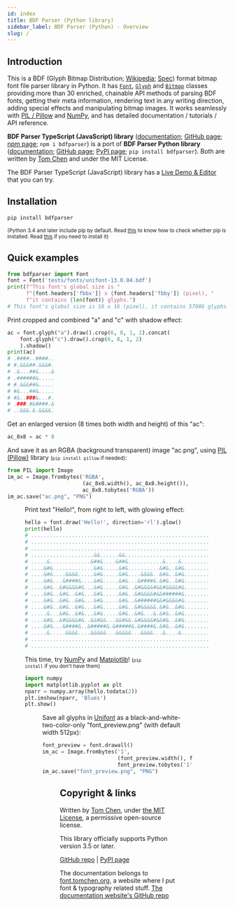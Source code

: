 ```yaml
---
id: index
title: BDF Parser (Python library)
sidebar_label: BDF Parser (Python) - Overview
slug: /
---
```



## Introduction

This is a BDF (Glyph Bitmap Distribution; [Wikipedia](https://en.wikipedia.org/wiki/Glyph_Bitmap_Distribution_Format); [Spec](../bdf_spec/)) format bitmap font file parser library in Python. It has [`Font`](font), [`Glyph`](glyph) and [`Bitmap`](bitmap) classes providing more than 30 enriched, chainable API methods of parsing BDF fonts, getting their meta information, rendering text in any writing direction, adding special effects and manipulating bitmap images. It works seamlessly with [PIL / Pillow](https://pillow.readthedocs.io/en/stable/) and [NumPy](https://numpy.org/), and has detailed documentation / tutorials / API reference.

**BDF Parser TypeScript (JavaScript) library** ([documentation](../bdfparser_js/); [GitHub page](https://github.com/tomchen/bdfparser-js); [npm page](https://www.npmjs.com/package/bdfparser); `npm i bdfparser`) is a port of **BDF Parser Python library** ([documentation](../bdfparser_py/); [GitHub page](https://github.com/tomchen/bdfparser); [PyPI page](https://pypi.org/project/bdfparser/); `pip install bdfparser`). Both are written by [Tom Chen](https://github.com/tomchen/) and under the MIT License.

The BDF Parser TypeScript (JavaScript) library has a [Live Demo & Editor](../bdfparser_js/editor) that you can try.

## Installation

```bash
pip install bdfparser
```

<small>(Python 3.4 and later include pip by default. Read <a href="https://pip.pypa.io/en/stable/installing/#do-i-need-to-install-pip">this</a> to know how to check whether pip is installed. Read <a href="https://pip.pypa.io/en/stable/installing/#installing-with-get-pip-py">this</a> if you need to install it)</small>

## Quick examples

```python
from bdfparser import Font
font = Font('tests/fonts/unifont-13.0.04.bdf')
print(f"This font's global size is "
      f"{font.headers['fbbx']} x {font.headers['fbby']} (pixel), "
      f"it contains {len(font)} glyphs.")
# This font's global size is 16 x 16 (pixel), it contains 57086 glyphs.
```

Print cropped and combined "a" and "c" with shadow effect:

```python
ac = font.glyph("a").draw().crop(6, 8, 1, 2).concat(
    font.glyph("c").draw().crop(6, 8, 1, 2)
    ).shadow()
print(ac)
# .####..####..
# #.&&&##.&&&#.
# .&...##&....&
# .######&.....
# #.&&&##&.....
# #&...##&.....
# #&..###&...#.
# .###.#&####.&
# ..&&&.&.&&&&.
```

Get an enlarged version (8 times both width and height) of this "ac":

```python
ac_8x8 = ac * 8
```

And save it as an RGBA (background transparent) image "ac.png", using [PIL (Pillow)](https://pillow.readthedocs.io/en/stable/) library <small>(<code>pip install pillow</code> if needed)</small>:

```python
from PIL import Image
im_ac = Image.frombytes('RGBA',
                        (ac_8x8.width(), ac_8x8.height()),
                        ac_8x8.tobytes('RGBA'))
im_ac.save("ac.png", "PNG")
```

<Figure
  src="bdfparser_py/ac.png"
  caption="ac.png (note its background is transparent)"
  position="center"
  imgUrl={true}
/>

Print text "Hello!", from right to left, with glowing effect:

```python
hello = font.draw('Hello!', direction='rl').glow()
print(hello)
# ..........................................................
# ..........................................................
# ..........................................................
# ....................&&......&&............................
# .....&.............&##&....&##&...........&....&..........
# ....&#&.............&#&.....&#&..........&#&..&#&.........
# ....&#&....&&&&.....&#&.....&#&....&&&&..&#&..&#&.........
# ....&#&...&####&....&#&.....&#&...&####&.&#&..&#&.........
# ....&#&..&#&&&&#&...&#&.....&#&..&#&&&&#&&#&&&&#&.........
# ....&#&..&#&..&#&...&#&.....&#&..&#&&&&#&&######&.........
# ....&#&..&#&..&#&...&#&.....&#&..&######&&#&&&&#&.........
# ....&#&..&#&..&#&...&#&.....&#&..&#&&&&&.&#&..&#&.........
# .....&...&#&..&#&...&#&.....&#&..&#&...&.&#&..&#&.........
# ....&#&..&#&&&&#&..&&#&&...&&#&&.&#&&&&#&&#&..&#&.........
# ....&#&...&####&..&#####&.&#####&.&####&.&#&..&#&.........
# .....&.....&&&&....&&&&&...&&&&&...&&&&...&....&..........
# ..........................................................
# ..........................................................
```

This time, try [NumPy](https://numpy.org/) and [Matplotlib](https://matplotlib.org/)! <small>(<code>pip install</code> if you don't have them)</small>

```python
import numpy
import matplotlib.pyplot as plt
nparr = numpy.array(hello.todata(2))
plt.imshow(nparr, 'Blues')
plt.show()
```

<Figure
  src="bdfparser_py/plot.png"
  caption="Plot image &quot;!olleH&quot;"
  position="center"
  imgUrl={true}
/>

Save all glyphs in [Unifont](https://en.wikipedia.org/wiki/GNU_Unifont) as a black-and-white-two-color-only "font_preview.png" (with default width 512px):

```python
font_preview = font.drawall()
im_ac = Image.frombytes('1',
                        (font_preview.width(), font_preview.height()),
                        font_preview.tobytes('1'))
im_ac.save("font_preview.png", "PNG")
```

<Figure
  src="bdfparser_py/font_preview_part.png"
  caption="Parts of the Unifont preview image (click the image to view the long original)"
  position="center"
  imgUrl={true}
  link={useBaseUrl('img/bdfparser_py/font_preview.png')}
/>

## Copyright & links

Written by [Tom Chen](https://tomchen.org/), under [the MIT License](https://github.com/tomchen/bdfparser/blob/master/LICENSE), a permissive open-source license.

This library officially supports Python version 3.5 or later.

[GitHub repo](https://github.com/tomchen/bdfparser) | [PyPI page](https://pypi.org/project/bdfparser/)

The documentation belongs to [font.tomchen.org](https://font.tomchen.org/), a website where I put font & typography related stuff. [The documentation website's GitHub repo](https://github.com/tomchen/font-website)
